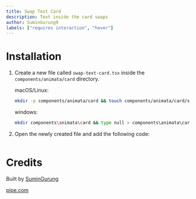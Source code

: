 ```yaml
---
title: Swap Text Card
description: Text inside the card swaps
author: SuminGurung9
labels: ["requires interaction", "hover"]
---
```


<ComponentPreview name="card-swap-text-card--docs" />

# Installation

1. Create a new file called `swap-text-card.tsx` inside the `components/animata/card` directory.

   macOS/Linux:

   ```bash
   mkdir -p components/animata/card && touch components/animata/card/swap-text-card.tsx
   ```

   windows:

   ```bash
   mkdir components\animata\card && type null > components\animata\card\swap-text-card.tsx
   ```

2. Open the newly created file and add the following code:

   ```jsx file=<rootDir>/animata/card/swap-text-card.tsx

   ```

# Credits

Built by [SuminGurung](https://github.com/GrgSumin)

[pipe.com](https://pipe.com/)
